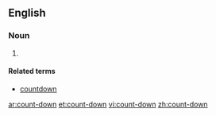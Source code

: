 {{also|countdown|Countdown|count down}}
==English==

===Noun===
{{en-noun}}

# {{alternative spelling of|countdown|lang=en}}

====Related terms====
* [[countdown]]

[[ar:count-down]]
[[et:count-down]]
[[vi:count-down]]
[[zh:count-down]]